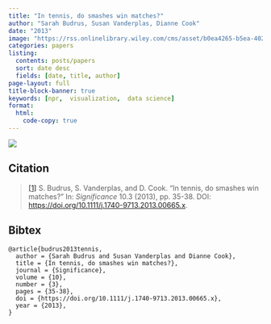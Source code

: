 ```yaml
---
title: "In tennis, do smashes win matches?"
author: "Sarah Budrus, Susan Vanderplas, Dianne Cook"
date: "2013"
image: "https://rss.onlinelibrary.wiley.com/cms/asset/b0ea4265-b5ea-4025-8345-6de8bf26f7c2/sign665-fig-0001-m.png"
categories: papers
listing:
  contents: posts/papers
  sort: date desc
  fields: [date, title, author]
page-layout: full
title-block-banner: true
keywords: [npr,  visualization,  data science]
format:
  html:
    code-copy: true
---
```

 
![](https://rss.onlinelibrary.wiley.com/cms/asset/b0ea4265-b5ea-4025-8345-6de8bf26f7c2/sign665-fig-0001-m.png){.preview-image}
 
## Citation
> <a name=bib-budrus2013tennis></a>[[1]](#cite-budrus2013tennis) S. Budrus, S. Vanderplas, and D. Cook. “In tennis, do smashes win matches?” In: _Significance_ 10.3 (2013), pp. 35-38. DOI: [https://doi.org/10.1111/j.1740-9713.2013.00665.x](https://doi.org/https%3A%2F%2Fdoi.org%2F10.1111%2Fj.1740-9713.2013.00665.x).

::: {.callout-note collapse='true'}
## Bibtex
```
@article{budrus2013tennis,
  author = {Sarah Budrus and Susan Vanderplas and Dianne Cook},
  title = {In tennis, do smashes win matches?},
  journal = {Significance},
  volume = {10},
  number = {3},
  pages = {35-38},
  doi = {https://doi.org/10.1111/j.1740-9713.2013.00665.x},
  year = {2013},
}
```
:::



